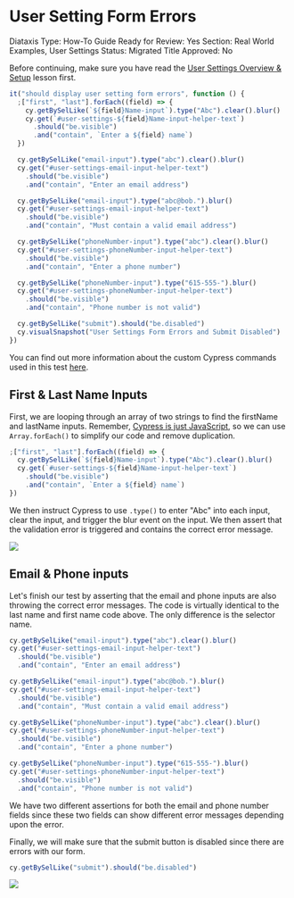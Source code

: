 # User Setting Form Errors

Diataxis Type: How-To Guide
Ready for Review: Yes
Section: Real World Examples, User Settings
Status: Migrated
Title Approved: No

Before continuing, make sure you have read the [User Settings Overview & Setup](User%20Settings%20Overview%20&%20Setup%206d2553f98d2040abbcf6062055aa012c.md) lesson first.

```js
it("should display user setting form errors", function () {
  ;["first", "last"].forEach((field) => {
    cy.getBySelLike(`${field}Name-input`).type("Abc").clear().blur()
    cy.get(`#user-settings-${field}Name-input-helper-text`)
      .should("be.visible")
      .and("contain", `Enter a ${field} name`)
  })

  cy.getBySelLike("email-input").type("abc").clear().blur()
  cy.get("#user-settings-email-input-helper-text")
    .should("be.visible")
    .and("contain", "Enter an email address")

  cy.getBySelLike("email-input").type("abc@bob.").blur()
  cy.get("#user-settings-email-input-helper-text")
    .should("be.visible")
    .and("contain", "Must contain a valid email address")

  cy.getBySelLike("phoneNumber-input").type("abc").clear().blur()
  cy.get("#user-settings-phoneNumber-input-helper-text")
    .should("be.visible")
    .and("contain", "Enter a phone number")

  cy.getBySelLike("phoneNumber-input").type("615-555-").blur()
  cy.get("#user-settings-phoneNumber-input-helper-text")
    .should("be.visible")
    .and("contain", "Phone number is not valid")

  cy.getBySelLike("submit").should("be.disabled")
  cy.visualSnapshot("User Settings Form Errors and Submit Disabled")
})
```

You can find out more information about the custom Cypress commands used in this test [here](https://www.notion.so/RWA-Custom-Cypress-Commands-Tasks-Functions-5efc9089b2184a22910b5532796a65dd).

## First & Last Name Inputs

First, we are looping through an array of two strings to find the firstName and lastName inputs. Remember, [Cypress is just JavaScript](Cypress%20is%20Just%20JavaScript%20bc735379ff5146d7918c6927e735b5d8.md), so we can use `Array.forEach()` to simplify our code and remove duplication.

```js
;["first", "last"].forEach((field) => {
  cy.getBySelLike(`${field}Name-input`).type("Abc").clear().blur()
  cy.get(`#user-settings-${field}Name-input-helper-text`)
    .should("be.visible")
    .and("contain", `Enter a ${field} name`)
})
```

We then instruct Cypress to use `.type()` to enter "Abc" into each input, clear the input, and trigger the blur event on the input. We then assert that the validation error is triggered and contains the correct error message.

![](/images/real-world-examples/user-settings/user-setting-form-errors/Screen_Shot_2021-06-29_at_1.29.56_PM.png)

## Email & Phone inputs

Let's finish our test by asserting that the email and phone inputs are also throwing the correct error messages. The code is virtually identical to the last name and first name code above. The only difference is the selector name.

```js
cy.getBySelLike("email-input").type("abc").clear().blur()
cy.get("#user-settings-email-input-helper-text")
  .should("be.visible")
  .and("contain", "Enter an email address")

cy.getBySelLike("email-input").type("abc@bob.").blur()
cy.get("#user-settings-email-input-helper-text")
  .should("be.visible")
  .and("contain", "Must contain a valid email address")

cy.getBySelLike("phoneNumber-input").type("abc").clear().blur()
cy.get("#user-settings-phoneNumber-input-helper-text")
  .should("be.visible")
  .and("contain", "Enter a phone number")

cy.getBySelLike("phoneNumber-input").type("615-555-").blur()
cy.get("#user-settings-phoneNumber-input-helper-text")
  .should("be.visible")
  .and("contain", "Phone number is not valid")
```

We have two different assertions for both the email and phone number fields since these two fields can show different error messages depending upon the error.

Finally, we will make sure that the submit button is disabled since there are errors with our form.

```js
cy.getBySelLike("submit").should("be.disabled")
```

![](/images/real-world-examples/user-settings/user-setting-form-errors/Screen_Shot_2021-06-29_at_1.37.46_PM.png)
